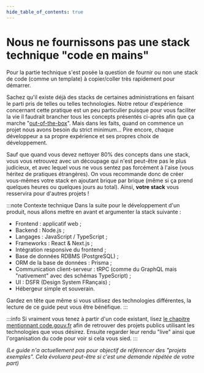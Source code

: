 ```yaml
---
hide_table_of_contents: true
---
```


# Nous ne fournissons pas une stack technique "code en mains"

Pour la partie technique s'est posée la question de fournir ou non une stack de code (comme un template) à copier/coller très rapidement pour démarrer.

Sachez qu'il existe déjà des stacks de certaines administrations en faisant le parti pris de telles ou telles technologies. Notre retour d'expérience concernant cette pratique est un peu particulier puisque pour vous faciliter la vie il faudrait brancher tous les concepts présentés ci-après afin que ça marche "[out-of-the-box](https://fr.wiktionary.org/wiki/out_of_the_box)". Mais dans les faits, quand on commence un projet nous avons besoin du strict minimum… Pire encore, chaque développeur a sa propre expérience et ses propres choix de développement.

Sauf que quand vous devez nettoyer 80% des concepts dans une stack, vous vous retrouvez avec un découpage qui n'est peut-être pas le plus judicieux, et avec lequel vous ne vous sentez pas forcément à l'aise (vous héritez de pratiques étrangères). On vous recommande donc de créer vous-mêmes votre stack en ajoutant brique par brique (même si ça prend quelques heures ou quelques jours au total). Ainsi, **votre stack** vous resservira pour d'autres projets !

:::note Contexte technique
Dans la suite pour le développement d'un produit, nous allons mettre en avant et argumenter la stack suivante :

- Frontend : applicatif web ;
- Backend : Node.js ;
- Langages : JavaScript / TypeScript ;
- Frameworks : React & Next.js ;
- Intégration responsive du frontend ;
- Base de données RDBMS (PostgreSQL) ;
- ORM de la base de données : Prisma ;
- Communication client-serveur : tRPC (comme du GraphQL mais "nativement" avec des schémas TypeScript) ;
- UI : DSFR (Design System FRançais) ;
- Hébergeur simple et souverain.

Gardez en tête que même si vous utilisez des technologies différentes, la lecture de ce guide peut vous être bénéfique.
:::

:::info
Si vraiment vous tenez à partir d'un code existant, lisez [le chapitre mentionnant code.gouv.fr](community-and-open-source/code-hosting-platforms.mdx) afin de retrouver des projets publics utilisant les technologies que vous désirez. Ensuite regarder leur rendu "live" ainsi que l'organisation du code pour voir si cela vous sied.
:::

_(Le guide n'a actuellement pas pour objectif de référencer des "projets exemples". Cela évoluera peut-être si c'est une demande répétée de votre part)_
